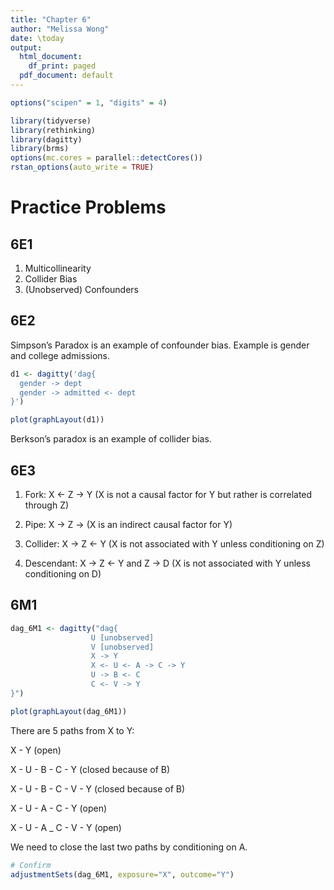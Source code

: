 ```yaml
---
title: "Chapter 6"
author: "Melissa Wong"
date: \today
output:
  html_document:
    df_print: paged
  pdf_document: default
---
```


```r
options("scipen" = 1, "digits" = 4)

library(tidyverse)
library(rethinking)
library(dagitty)
library(brms)
options(mc.cores = parallel::detectCores())
rstan_options(auto_write = TRUE)
```

# Practice Problems

## 6E1

1. Multicollinearity
2. Collider Bias
3. (Unobserved) Confounders

## 6E2

Simpson's Paradox is an example of confounder bias. Example is gender and college admissions.

```r
d1 <- dagitty('dag{ 
  gender -> dept
  gender -> admitted <- dept
}')

plot(graphLayout(d1))
```

Berkson's paradox is an example of collider bias.

## 6E3

1. Fork: X <- Z -> Y (X is not a causal factor for Y but rather is correlated through Z)

2. Pipe: X -> Z -> (X is an indirect causal factor for Y)

3. Collider: X -> Z <- Y (X is not associated with Y unless conditioning on Z)

4. Descendant: X -> Z <- Y and Z -> D (X is not associated with Y unless conditioning on D)

## 6M1

```r
dag_6M1 <- dagitty("dag{ 
                  U [unobserved]
                  V [unobserved]
                  X -> Y
                  X <- U <- A -> C -> Y
                  U -> B <- C
                  C <- V -> Y
}")

plot(graphLayout(dag_6M1))
```

There are 5 paths from X to Y:

X - Y (open)

X - U - B - C - Y (closed because of B)

X - U - B - C - V - Y (closed because of B)

X - U - A - C - Y (open)

X - U - A _ C - V - Y (open)

We need to close the last two paths by conditioning on A.

```r
# Confirm
adjustmentSets(dag_6M1, exposure="X", outcome="Y")
```







